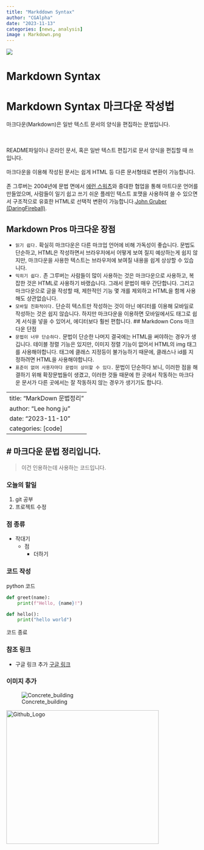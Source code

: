 ```yaml
---
title: "Markddown Syntax"
author: "CGAlpha"
date: "2023-11-13"
categories: [news, analysis]
image : Markdown.png
---
```


![](Markdown.png)

# Markdown Syntax #  

# Markdown Syntax 마크다운 작성법
마크다운(Markdown)은 일반 텍스트 문서의 양식을 편집하는 문법입니다.


<br><br>
README파일이나 온라인 문서, 혹은 일반 텍스트 편집기로 문서 양식을 편집할 때 쓰입니다.<br><br>
마크다운을 이용해 작성된 문서는 쉽게 HTML 등 다른 문서형태로 변환이 가능합니다.<br><br>
존 그루버는 2004년에 문법 면에서 [에런 스워츠](https://ko.wikipedia.org/wiki/%EC%97%90%EB%9F%B0_%EC%8A%A4%EC%9B%8C%EC%B8%A0)와
중대한 협업을 통해 마트다운 언어를 만들었으며, 사람들이 일기 쉽고 쓰기 쉬운 플레인 텍스트 포맷을 사용하여 쓸 수 있으면서 구조적으로 유효한 HTML로 선택적 변환이 가능합니다.[John Gruber
(DaringFireball)](http://daringfireball.net/projects/markdown/syntax).

## Markdown Pros 마크다운 장점
* `읽기 쉽다.` 확실히 마크다운은 다른 마크업 언어에 비해 가독성이 좋습니다. 문법도 단순하고, HTML은 작성하면서 브라우저에서 어떻게 보여
질지 예상하는게 쉽지 않지만, 마크다운을 사용한 텍스트는 브라우저에 보여질 내용을 쉽게 상상할 수 있습니다.
* `익히기 쉽다.` 존 그루버는 사람들이 많이 사용하는 것은 마크다운으로 사용하고, 복잡한 것은 HTML로 사용하기 바랬습니다. 그래서 문법이 매우 간단합니다. 그리고 마크다운으로 글을 작성할 때, 제한적인 기능 몇 개를 제외하고 HTML을 함께 사용해도 상관없습니다.
* `모바일 친화적이다.` 단순히 텍스트만 작성하는 것이 아닌 에디터를 이용해 모바일로 작성하는 것은 쉽지 않습니다. 하지만 마크다운을 이용하면 모바일에서도 태그로 쉽게 서식을 넣을 수 있어서, 에디터보다 훨씬 편합니다.
## Markdown Cons 마크다운 단점
* `문법이 너무 단순하다.` 문법이 단순한 나머지 결국에는 HTML을 써야하는 경우가 생깁니다. 테이블 정렬 기능은 있지만, 이미지 정렬 기능이 없어서 HTML의 img 태그를 사용해야합니다. 태그에 클래스 지정등이 불가능하기 때문에, 클래스나 id를 지정하려면 HTML을 사용해야합니다.
* `표준이 없어 사용자마다 문법이 상이할 수 있다.` 문법이 단순하다 보니, 이러한 점을 해결하기 위해 확장문법들이 생겼고, 이러한 것들 때문에 한 곳에서 작동하는 마크다운 문서가 다른 곳에서는 잘 작동하지 않는 경우가 생기기도 합니다.

---
title: "MarkDown 문법정리"
author: "Lee hong ju"
date: "2023-11-10"
categories: [code]
---


# 마크다운 문법 정리입니다.
------------------------

> 이건 인용하는데 사용하는 코드입니다.

### 오늘의 할일 
1. git 공부
2. 프로젝트 수정

### 점 종류
- 작대기
  * 점
    + 더하기
  
### 코드 작성
python 코드

```python
def greet(name):
    print(f"Hello, {name}!")
```

```python
def hello():
    print("hello world")
```

코드 종료

### 참조 링크
* 구글 링크 추가
[구글 링크](https://google.com, "구글")


### 이미지 추가


![Concrete_building](concrete_building.jpg)  

<img src="concrete_building.jpg" width="400px" height="350px" title="Github_Logo"/>

